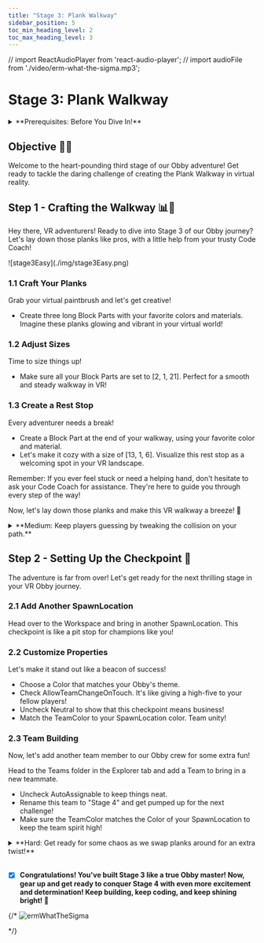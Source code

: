 ```yaml
---
title: "Stage 3: Plank Walkway"
sidebar_position: 5
toc_min_heading_level: 2
toc_max_heading_level: 3
---
```


// import ReactAudioPlayer from 'react-audio-player';
// import audioFile from './video/erm-what-the-sigma.mp3';

# Stage 3: Plank Walkway

<details>
    <summary>**Prerequisites: Before You Dive In!**</summary>
    
    Before diving into the thrilling challenges of Stage 3, make sure you've conquered these epic quests:
    
    **1. Intro**

    You've embarked on this epic coding adventure with excitement and curiosity. Now, let's take it to the next stage in virtual reality!

    **2. Setup**

    You've set the stage for your Obby journey, ensuring everything's in place for your creative endeavors. Time to unleash your coding superpowers in VR!

    **3. Stage 1: Ascending Walls**

    You've scaled the heights of Ascending Walls, mastering the basics of obstacle creation. Now, let's elevate your skills even further in the immersive world of VR!

    **4. Stage 2: Sphere Stairs**

    You've bravely navigated the Sphere Stairs, showing off your building prowess. Get ready to build on that success and take on the next challenge in virtual reality!

    **You're well-prepared and pumped up to tackle Stage 3 like a true coding hero! Get ready to dive back into the virtual world and create something truly spectacular! 🚀**
</details>

<div align="center">
  <ReactPlayer controls url={MyVideoUrl}/>
</div>

## Objective 🧐🗿

Welcome to the heart-pounding third stage of our Obby adventure! Get ready to tackle the daring challenge of creating the Plank Walkway in virtual reality.

## Step 1 - Crafting the Walkway 📊🚶

Hey there, VR adventurers! Ready to dive into Stage 3 of our Obby journey? Let's lay down those planks like pros, with a little help from your trusty Code Coach!

<div className='image-wrapper'>
    ![stage3Easy](./img/stage3Easy.png)
</div>

### 1.1 Craft Your Planks

Grab your virtual paintbrush and let's get creative!
- Create three long Block Parts with your favorite colors and materials. Imagine these planks glowing and vibrant in your virtual world!

### 1.2 Adjust Sizes

Time to size things up!
- Make sure all your Block Parts are set to [2, 1, 21]. Perfect for a smooth and steady walkway in VR!

### 1.3 Create a Rest Stop

Every adventurer needs a break! 
- Create a Block Part at the end of your walkway, using your favorite color and material.
- Let's make it cozy with a size of [13, 1, 6]. Visualize this rest stop as a welcoming spot in your VR landscape.

Remember: If you ever feel stuck or need a helping hand, don't hesitate to ask your Code Coach for assistance. They're here to guide you through every step of the way!

Now, let's lay down those planks and make this VR walkway a breeze! 🌟

<details>
    <summary>**Medium: Keep players guessing by tweaking the collision on your path.**</summary>

    <div className='image-wrapper'>
        ![stage3Medium](./img/stage3Medium.png)
    </div>

    <br  />

    Let's walk the plank in style! Get ready to build your very own Plank Walkway.

    **1.1 Craft Your Planks**

    Time to unleash your inner architect in VR!
    - Create three long block parts.
    - Each with your own vibrant Colors and Materials. Make them as bright and sturdy as your imagination!

    **1.2 Rest Stop**

    Even adventurers need a break!
    - Place a block part at the end of your walkway, like a cozy spot to catch your breath before the next challenge. Picture it as a welcoming rest area in your virtual world.

    **1.3 Double Trouble**

    Duplicate your three planks and the resting spot.
    - Place them twice along your Obby path. It's like creating your own roadmap to success in VR!
</details>

## Step 2 - Setting Up the Checkpoint 🚩

The adventure is far from over! Let's get ready for the next thrilling stage in your VR Obby journey.

### 2.1 Add Another SpawnLocation

Head over to the Workspace and bring in another SpawnLocation. This checkpoint is like a pit stop for champions like you!

### 2.2 Customize Properties

Let's make it stand out like a beacon of success!
- Choose a Color that matches your Obby's theme.
- Check AllowTeamChangeOnTouch. It's like giving a high-five to your fellow players!
- Uncheck Neutral to show that this checkpoint means business!
- Match the TeamColor to your SpawnLocation color. Team unity!

### 2.3 Team Building

Now, let's add another team member to our Obby crew for some extra fun!

Head to the Teams folder in the Explorer tab and add a Team to bring in a new teammate.
- Uncheck AutoAssignable to keep things neat.
- Rename this team to "Stage 4" and get pumped up for the next challenge!
- Make sure the TeamColor matches the Color of your SpawnLocation to keep the team spirit high!

<details>
    <summary>**Hard: Get ready for some chaos as we swap planks around for an extra twist!**</summary>

    **If you want more of a challenge by recreating the video yourself, follow these steps:**

    Hey fearless adventurers! Stage 3 just got a whole lot trickier, but I know you're up for the challenge! Get ready to swap those planks and bring on the chaos – but remember, your Code Coach is always here to lend a hand if you need it. Let's dive in and see if you can tackle this challenge all on your own!

    **Description** 

    We are going to create a script that makes three parts in Roblox swap positions randomly. Here's what we want to accomplish: 

    **Step 1 - Start with Three Parts:**
    
    We will have three parts in our game. 

    **Step 2 - Swap Positions**
    
    The parts will switch places with each other randomly. 

    **Step 3 - Keep Swapping:**
    
    The parts will keep swapping positions continuously, creating a fun effect. 

    By doing this, the parts will keep moving to each other's positions randomly, making the game more interesting. 

    <br  />
    
    **Instructions and Code Logic** 

    **Step 1 - Set Up Starting Variables:**

    - Create variables for each of the three parts (`part1`, `part2`, and `part3`). 

    **Step 2 - Create a Function:**

    - Define a function named `swapPositions` that takes two parts (`partA` and `partB`) and swaps their positions. 

    **Step 3 - Make an Infinite Loop:**

    - Create a loop that runs forever using `while true do`. 

    **Step 4 - Choose a Random Swap:**

    - Inside the loop, choose a random number between 1 and 3. 

    **Step 5 - Swap Based on Random Choice:**

    - If the random number is 1, swap the positions of `part1` and `part2`. 

    - If the random number is 2, swap the positions of `part2` and `part3`. 

    - If the random number is 3, swap the positions of `part3` and `part1`. 

    **Step 6 - Pause the Loop:**

    - Use the `wait` function to pause the loop for a short time, such as 2 seconds, before repeating the loop. 

    <br  />

    **Putting It All Together**

    - Start by setting up your three parts. 

    - Define a function named `swapPositions` that swaps the positions of two parts. 

    - Create an infinite loop using `while true do`. 

    - Inside the loop, choose a random number between 1 and 3. 

    - Swap the positions of the parts based on the random number. 

    - Use the `wait` function to pause the loop for a short time. 

    - Repeat the loop to keep swapping the parts' positions randomly. 

    {/* <br  />

    **Extra Points Challenge:**

    Feeling up for a challenge? Take your completed script and duplicate it onto the remaining planks. Can you conquer this stage solo, without any assistance from your Code Coach? It's time to put your skills to the test and strive for that flawless run!

    But remember, even the greatest heroes need support from time to time. If you find yourself in need of guidance, don't hesitate to reach out to your Code Coach. However, if you're able to conquer this challenge independently, you'll earn some serious coding bragging rights!

    So, gear up, fearless coders, and prepare to conquer the dynamic platforms of **Stage 3 - Hard**! Your coding journey awaits! 🚀💻 */}
</details>

<br  />

- [x] **Congratulations! You've built Stage 3 like a true Obby master! Now, gear up and get ready to conquer Stage 4 with even more excitement and determination! Keep building, keep coding, and keep shining bright! 🌟**

{/* ![ermWhatTheSigma](./img/erm-what-the-sigma-squidward.gif)

<ReactAudioPlayer
    src={audioFile}
    controls
/> */}